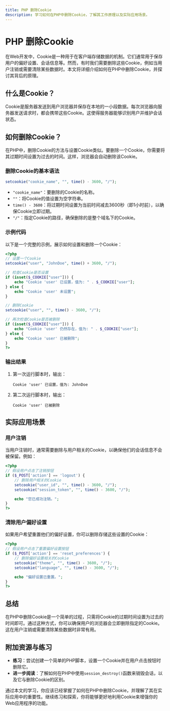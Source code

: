```yaml
---
title: PHP 删除Cookie
description: 学习如何在PHP中删除Cookie，了解其工作原理以及实际应用场景。
---
```


# PHP 删除Cookie

在Web开发中，Cookie是一种用于在客户端存储数据的机制。它们通常用于保存用户的偏好设置、会话信息等。然而，有时我们需要删除这些Cookie，例如当用户注销或需要清除某些数据时。本文将详细介绍如何在PHP中删除Cookie，并探讨其背后的原理。

## 什么是Cookie？

Cookie是服务器发送到用户浏览器并保存在本地的一小段数据。每次浏览器向服务器发送请求时，都会携带这些Cookie。这使得服务器能够识别用户并维护会话状态。

## 如何删除Cookie？

在PHP中，删除Cookie的方法与设置Cookie类似。要删除一个Cookie，你需要将其过期时间设置为过去的时间。这样，浏览器会自动删除该Cookie。

### 删除Cookie的基本语法

```php
setcookie("cookie_name", "", time() - 3600, "/");
```

- `"cookie_name"`：要删除的Cookie的名称。
- `""`：将Cookie的值设置为空字符串。
- `time() - 3600`：将过期时间设置为当前时间减去3600秒（即1小时前），以确保Cookie立即过期。
- `"/"`：指定Cookie的路径，确保删除的是整个域名下的Cookie。

### 示例代码

以下是一个完整的示例，展示如何设置和删除一个Cookie：

```php
<?php
// 设置一个Cookie
setcookie("user", "JohnDoe", time() + 3600, "/");

// 检查Cookie是否设置
if (isset($_COOKIE["user"])) {
    echo "Cookie 'user' 已设置，值为: " . $_COOKIE["user"];
} else {
    echo "Cookie 'user' 未设置";
}

// 删除Cookie
setcookie("user", "", time() - 3600, "/");

// 再次检查Cookie是否被删除
if (isset($_COOKIE["user"])) {
    echo "Cookie 'user' 仍然存在，值为: " . $_COOKIE["user"];
} else {
    echo "Cookie 'user' 已被删除";
}
?>
```

### 输出结果

1. 第一次运行脚本时，输出：
   ```
   Cookie 'user' 已设置，值为: JohnDoe
   ```
2. 第二次运行脚本时，输出：
   ```
   Cookie 'user' 已被删除
   ```

## 实际应用场景

### 用户注销

当用户注销时，通常需要删除与用户相关的Cookie，以确保他们的会话信息不会被保留。例如：

```php
<?php
// 假设用户点击了注销按钮
if ($_POST['action'] == 'logout') {
    // 删除用户相关的Cookie
    setcookie("user_id", "", time() - 3600, "/");
    setcookie("session_token", "", time() - 3600, "/");

    echo "您已成功注销。";
}
?>
```

### 清除用户偏好设置

如果用户希望重置他们的偏好设置，你可以删除存储这些设置的Cookie：

```php
<?php
// 假设用户点击了重置偏好设置按钮
if ($_POST['action'] == 'reset_preferences') {
    // 删除偏好设置相关的Cookie
    setcookie("theme", "", time() - 3600, "/");
    setcookie("language", "", time() - 3600, "/");

    echo "偏好设置已重置。";
}
?>
```

## 总结

在PHP中删除Cookie是一个简单的过程，只需将Cookie的过期时间设置为过去的时间即可。通过这种方式，你可以确保用户的浏览器会立即删除指定的Cookie。这在用户注销或需要清除某些数据时非常有用。

## 附加资源与练习

- **练习**：尝试创建一个简单的PHP脚本，设置一个Cookie并在用户点击按钮时删除它。
- **进一步阅读**：了解如何在PHP中使用`session_destroy()`函数来销毁会话，以及它与删除Cookie的区别。

通过本文的学习，你应该已经掌握了如何在PHP中删除Cookie，并理解了其在实际应用中的重要性。继续练习和探索，你将能够更好地利用Cookie来增强你的Web应用程序的功能。